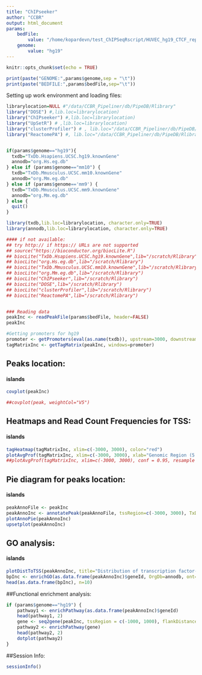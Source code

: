 ```yaml
---
title: "ChIPseeker"
author: "CCBR"
output: html_document
params:
    bedFile:
        value: "/home/kopardevn/test_ChIPSeqRscript/HUVEC_hg19_CTCF_rep1.bed"
    genome:
        value: "hg19"
---
```


```r
knitr::opts_chunk$set(echo = TRUE)
```
```r
print(paste("GENOME:",params$genome,sep = "\t"))
print(paste("BEDFILE:",params$bedFile,sep="\t"))
```
Setting up work environment and loading files:

```r

librarylocation=NULL #"/data/CCBR_Pipeliner/db/PipeDB/Rlibrary"
library("DOSE") #,lib.loc=librarylocation)
library("ChIPseeker") #,lib.loc=librarylocation)
library("UpSetR") # ,lib.loc=librarylocation)
library("clusterProfiler") # , lib.loc="/data/CCBR_Pipeliner/db/PipeDB/Rlibrary" )
library("ReactomePA") #, lib.loc="/data/CCBR_Pipeliner/db/PipeDB/Rlibrary")


if(params$genome=="hg19"){
  txdb="TxDb.Hsapiens.UCSC.hg19.knownGene"
  annodb="org.Hs.eg.db"
} else if (params$genome=="mm10") {
  txdb="TxDb.Mmusculus.UCSC.mm10.knownGene"
  annodb="org.Mm.eg.db"
} else if (params$genome=='mm9') {
  txdb="TxDb.Mmusculus.UCSC.mm9.knownGene"
  annodb="org.Mm.eg.db"
} else {
  quit()
}

library(txdb,lib.loc=librarylocation, character.only=TRUE)
library(annodb,lib.loc=librarylocation, character.only=TRUE)

#### if not available:
## try http:// if https:// URLs are not supported
## source("https://bioconductor.org/biocLite.R")
## biocLite("TxDb.Hsapiens.UCSC.hg19.knownGene",lib="/scratch/Rlibrary")
## biocLite("org.Hs.eg.db",lib="/scratch/Rlibrary")
## biocLite("TxDb.Mmusculus.UCSC.mm10.knownGene",lib="/scratch/Rlibrary")
## biocLite("org.Mm.eg.db",lib="/scratch/Rlibrary")
## biocLite("ChIPseeker",lib="/scratch/Rlibrary")
## biocLite("DOSE",lib="/scratch/Rlibrary")
## biocLite("clusterProfiler",lib="/scratch/Rlibrary")
## biocLite("ReactomePA",lib="/scratch/Rlibrary")


### Reading data
peakInc <- readPeakFile(params$bedFile, header=FALSE)
peakInc

#Getting promoters for hg19
promoter <- getPromoters(eval(as.name(txdb)), upstream=3000, downstream=3000)
tagMatrixInc <- getTagMatrix(peakInc, windows=promoter)
```

## Peaks location:
####  islands

```r
covplot(peakInc)

##covplot(peak, weightCol="V5")
```



## Heatmaps and Read Count Frequencies for TSS:
####  islands
```r

tagHeatmap(tagMatrixInc, xlim=c(-3000, 3000), color="red")
plotAvgProf(tagMatrixInc, xlim=c(-3000, 3000), xlab="Genomic Region (5'->3')", ylab = "Read Count Frequency")
##plotAvgProf(tagMatrixInc, xlim=c(-3000, 3000), conf = 0.95, resample = 1000)
```

## Pie diagram for peaks location:
####  islands 

```r

peakAnnoFile <- peakInc
peakAnnoInc <- annotatePeak(peakAnnoFile, tssRegion=c(-3000, 3000), TxDb=eval(as.name(txdb)), annoDb=annodb)
plotAnnoPie(peakAnnoInc)
upsetplot(peakAnnoInc)

``` 

## GO analysis:
####  islands 
 
```r
plotDistToTSS(peakAnnoInc, title="Distribution of transcription factor-binding loci\nrelative to TSS")
bpInc <- enrichGO(as.data.frame(peakAnnoInc)$geneId, OrgDb=annodb, ont="BP", readable=TRUE)
head(as.data.frame(bpInc), n=10)
```


##Functional enrichment analysis:

```r
if (params$genome=="hg19") {
    pathway1 <- enrichPathway(as.data.frame(peakAnnoInc)$geneId)
    head(pathway1, 2)
    gene <- seq2gene(peakInc, tssRegion = c(-1000, 1000), flankDistance = 3000, TxDb=eval(as.name(txdb)))
    pathway2 <- enrichPathway(gene)
    head(pathway2, 2)
    dotplot(pathway2)
}
```

##Session Info:
```r
sessionInfo()
```
